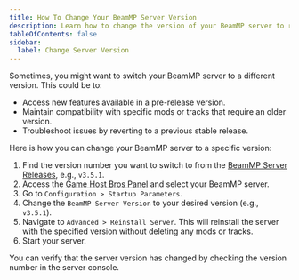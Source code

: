 ```yaml
---
title: How To Change Your BeamMP Server Version
description: Learn how to change the version of your BeamMP server to run an older or pre-release version.
tableOfContents: false
sidebar:
  label: Change Server Version
---
```


Sometimes, you might want to switch your BeamMP server to a different version. This could be to:

- Access new features available in a pre-release version.
- Maintain compatibility with specific mods or tracks that require an older version.
- Troubleshoot issues by reverting to a previous stable release.

Here is how you can change your BeamMP server to a specific version:
<Steps>
1. Find the version number you want to switch to from the [BeamMP Server Releases](https://github.com/BeamMP/BeamMP-Server/releases), e.g., `v3.5.1`.
2. Access the [Game Host Bros Panel](https://panel.gamehostbros.com/) and select your BeamMP server.
3. Go to `Configuration > Startup Parameters`.
4. Change the `BeamMP Server Version` to your desired version (e.g., `v3.5.1`).
5. Navigate to `Advanced > Reinstall Server`. This will reinstall the server with the specified version without deleting any mods or tracks.
6. Start your server.
</Steps>
You can verify that the server version has changed by checking the version number in the server console.
